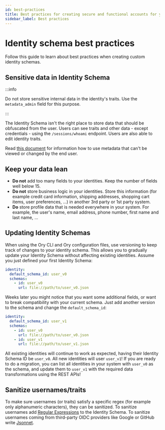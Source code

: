 ```yaml
---
id: best-practices
title: Best practices for creating secure and functional accounts for your users
sidebar_label: Best practices
---
```


# Identity schema best practices

Follow this guide to learn about best practices when creating custom identity schemas.

## Sensitive data in Identity Schema

:::info

Do not store sensitive internal data in the identity's traits. Use the `metadata_admin` field for this purpose.

:::

The Identity Schema isn't the right place to store data that should be obfuscated from the user. Users can see traits and other
data - except credentials - using the `/sessions/whoami` endpoint. Users are also able to edit identity traits.

Read [this document](./managing-users-identities-metadata) for information how to use metadata that can't be viewed or changed by
the end user.

## Keep your data lean

- **Do not** add too many fields to your identities. Keep the number of fields well below 15.
- **Do not** store business logic in your identities. Store this information (for example credit card information, shipping
  addresses, shopping cart items, user preferences, ...) in another 3rd party or 1st party system.
- **Do** store profile data that is needed everywhere in your system. For example, the user's name, email address, phone number,
  first name and last name, ...

## Updating Identity Schemas

When using the Ory CLI and Ory configuration files, use versioning to keep track of changes to your identity schema. This allows
you to gradually update your Identity Schema without affecting existing identities. Assume you just defined your first Identity
Schema:

```yaml
identity:
  default_schema_id: user_v0
  schemas:
    - id: user_v0
      url: file://path/to/user_v0.json
```

Weeks later you might notice that you want some additional fields, or want to break compatibility with your current schema. Just
add another version to the schema and change the `default_schema_id`:

```yaml
identity:
  default_schema_id: user_v1
  schemas:
    - id: user_v0
      url: file://path/to/user_v0.json
    - id: user_v1
      url: file://path/to/user_v1.json
```

All existing identities will continue to work as expected, having their Identity Schema ID be `user_v0`. All new identities will
user `user_v1`! If you are ready to do a migration, you can list all identities in your system with `user_v0` as the schema, and
update them to `user_v1` with the required data transformations using the REST APIs!

## Sanitize usernames/traits

To make sure usernames (or traits) satisfy a specific regex (for example only alphanumeric characters), they can be sanitized. To
sanitize usernames add
[Regular Expressions](https://json-schema.org/understanding-json-schema/reference/string.html#regular-expressions) to the Identity
Schema. To sanitize usernames coming from third-party OIDC providers like Google or GitHub write [Jsonnet](https://jsonnet.org).
